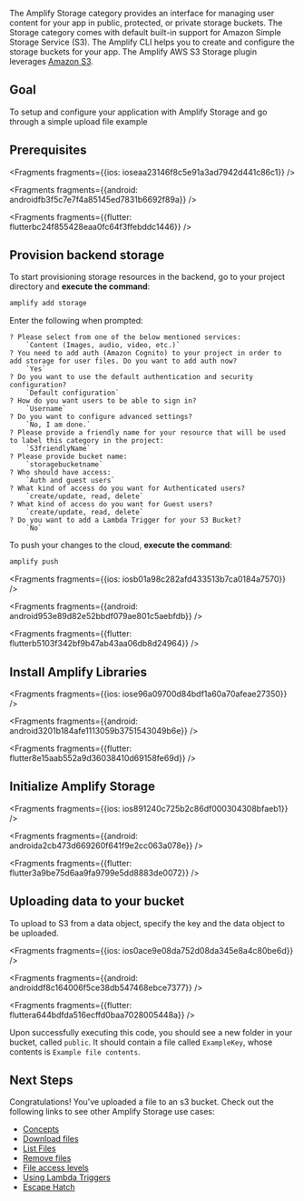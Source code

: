 The Amplify Storage category provides an interface for managing user content for your app in public, protected, or private storage buckets. The Storage category comes with default built-in support for Amazon Simple Storage Service (S3). The Amplify CLI helps you to create and configure the storage buckets for your app. The Amplify AWS S3 Storage plugin leverages [Amazon S3](https://aws.amazon.com/s3).

## Goal
To setup and configure your application with Amplify Storage and go through a simple upload file example

## Prerequisites




<Fragments fragments={{ios: ioseaa23146f8c5e91a3ad7942d441c86c1}} />



<Fragments fragments={{android: androidfb3f5c7e7f4a85145ed7831b6692f89a}} />



<Fragments fragments={{flutter: flutterbc24f855428eaa0fc64f3ffebddc1446}} />

## Provision backend storage

To start provisioning storage resources in the backend, go to your project directory and **execute the command**:

```bash
amplify add storage
```

Enter the following when prompted:
```console
? Please select from one of the below mentioned services:
    `Content (Images, audio, video, etc.)`
? You need to add auth (Amazon Cognito) to your project in order to add storage for user files. Do you want to add auth now?
    `Yes`
? Do you want to use the default authentication and security configuration?
    `Default configuration`
? How do you want users to be able to sign in?
    `Username`
? Do you want to configure advanced settings?
    `No, I am done.`
? Please provide a friendly name for your resource that will be used to label this category in the project:
    `S3friendlyName`
? Please provide bucket name:
    `storagebucketname`
? Who should have access:
    `Auth and guest users`
? What kind of access do you want for Authenticated users?
    `create/update, read, delete`
? What kind of access do you want for Guest users?
    `create/update, read, delete`
? Do you want to add a Lambda Trigger for your S3 Bucket?
    `No`
```

To push your changes to the cloud, **execute the command**:

```bash
amplify push
```




<Fragments fragments={{ios: iosb01a98c282afd433513b7ca0184a7570}} />



<Fragments fragments={{android: android953e89d82e52bbdf079ae801c5aebfdb}} />



<Fragments fragments={{flutter: flutterb5103f342bf9b47ab43aa06db8d24964}} />

## Install Amplify Libraries




<Fragments fragments={{ios: iose96a09700d84bdf1a60a70afeae27350}} />



<Fragments fragments={{android: android3201b184afe1113059b3751543049b6e}} />



<Fragments fragments={{flutter: flutter8e15aab552a9d36038410d69158fe69d}} />

## Initialize Amplify Storage




<Fragments fragments={{ios: ios891240c725b2c86df000304308bfaeb1}} />



<Fragments fragments={{android: androida2cb473d669260f641f9e2cc063a078e}} />



<Fragments fragments={{flutter: flutter3a9be75d6aa9fa9799e5dd8883de0072}} />

## Uploading data to your bucket

To upload to S3 from a data object, specify the key and the data object to be uploaded.




<Fragments fragments={{ios: ios0ace9e08da752d08da345e8a4c80be6d}} />



<Fragments fragments={{android: androiddf8c164006f5ce38db547468ebce7377}} />



<Fragments fragments={{flutter: fluttera644bdfda516ecffd0baa7028005448a}} />

Upon successfully executing this code, you should see a new folder in your bucket, called `public`. It should contain a file called `ExampleKey`, whose contents is `Example file contents`.

## Next Steps

Congratulations! You've uploaded a file to an s3 bucket.  Check out the following links to see other Amplify Storage use cases:

* [Concepts](/lib/storage/overview)
* [Download files](/lib/storage/download)
* [List Files](/lib/storage/list)
* [Remove files](/lib/storage/remove)
* [File access levels](/lib/storage/configureaccess)
* [Using Lambda Triggers](/lib/storage/triggers)
* [Escape Hatch](/lib/storage/escapehatch)
